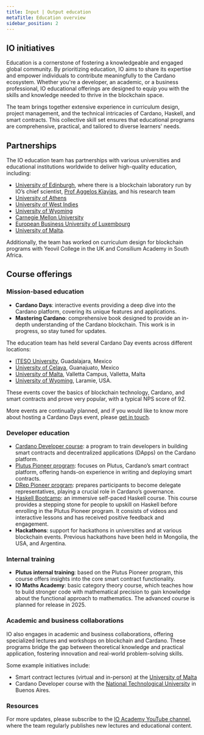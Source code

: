 ```yaml
---
title: Input | Output education
metaTitle: Education overview
sidebar_position: 2
---
```


## IO initiatives

Education is a cornerstone of fostering a knowledgeable and engaged global community. By prioritizing education, IO aims to share its expertise and empower individuals to contribute meaningfully to the Cardano ecosystem. Whether you're a developer, an academic, or a business professional, IO educational offerings are designed to equip you with the skills and knowledge needed to thrive in the blockchain space.

The team brings together extensive experience in curriculum design, project management, and the technical intricacies of Cardano, Haskell, and smart contracts. This collective skill set ensures that educational programs are comprehensive, practical, and tailored to diverse learners' needs.

## Partnerships

The IO education team has partnerships with various universities and educational institutions worldwide to deliver high-quality education, including:

-   [University of Edinburgh](https://www.ed.ac.uk/), where there is a blockchain laboratory run by IO’s chief scientist, [Prof Aggelos Kiayias](https://iohk.io/en/leadership/aggelos-kiayias), and his research team
-   [University of Athens](https://en.uoa.gr/)
-   [University of West Indies](https://www.uwi.edu/)
-   [University of Wyoming](https://www.uwyo.edu/index.html)
-   [Carnegie Mellon University](https://www.cmu.edu/)
-   [European Business University of Luxembourg](https://ebulux.lu/)
-   [University of Malta](https://www.um.edu.mt/).

Additionally, the team has worked on curriculum design for blockchain programs with Yeovil College in the UK and Consilium Academy in South Africa.

## Course offerings

### Mission-based education

-   **Cardano Days**: interactive events providing a deep dive into the Cardano platform, covering its unique features and applications.
-   **Mastering Cardano**: comprehensive book designed to provide an in-depth understanding of the Cardano blockchain. This work is in progress, so stay tuned for updates.

The education team has held several Cardano Day events across different locations:

-   [ITESO University](https://www.iteso.mx/en/), Guadalajara, Mexico
-   [University of Celaya,](https://www.udec.edu.mx/en/) Guanajuato, Mexico
-   [University of Malta](https://www.um.edu.mt/), Valletta Campus, Valletta, Malta
-   [University of Wyoming](https://www.uwyo.edu/index.html), Laramie, USA.
    
These events cover the basics of blockchain technology, Cardano, and smart contracts and prove very popular, with a typical NPS score of 92.

More events are continually planned, and if you would like to know more about hosting a Cardano Days event, please [get in touch](mailto:education@iohk.io).

### Developer education

-   [Cardano Developer course](https://github.com/iog-edu-argentina-2024/cardano-dev-2024): a program to train developers in building smart contracts and decentralized applications (DApps) on the Cardano platform.
-   [Plutus Pioneer program](https://docs.cardano.org/pioneer-programs/plutus-pioneers/): focuses on Plutus, Cardano’s smart contract platform, offering hands-on experience in writing and deploying smart contracts.
-   [DRep Pioneer program](https://sancho.network/drep-pioneer-program/drep-pp/overview): prepares participants to become delegate representatives, playing a crucial role in Cardano’s governance.
-   [Haskell Bootcamp](https://github.com/input-output-hk/haskell-course?tab=readme-ov-file#haskell-course): an immersive self-paced Haskell course. This course provides a stepping stone for people to upskill on Haskell before enrolling in the Plutus Pioneer program. It consists of videos and interactive lessons and has received positive feedback and engagement.
-   **Hackathons**: support for hackathons in universities and at various blockchain events. Previous hackathons have been held in Mongolia, the USA, and Argentina.


### Internal training

-   **Plutus internal training**: based on the Plutus Pioneer program, this course offers insights into the core smart contract functionality.
-   **IO Maths Academy**: basic category theory course, which teaches how to build stronger code with mathematical precision to gain knowledge about the functional approach to mathematics. The advanced course is planned for release in 2025.
    
### Academic and business collaborations

IO also engages in academic and business collaborations, offering specialized lectures and workshops on blockchain and Cardano. These programs bridge the gap between theoretical knowledge and practical application, fostering innovation and real-world problem-solving skills.

Some example initiatives include:

-   Smart contract lectures (virtual and in-person) at the [University of Malta](https://www.um.edu.mt/)
-   Cardano Developer course with the [National Technological University](https://utn.edu.ar/es/) in Buenos Aires.
    
### Resources

For more updates, please subscribe to the [IO Academy YouTube channel,](https://www.youtube.com/channel/UCX9j__vYOJu00iqBrCzecVw) where the team regularly publishes new lectures and educational content.

